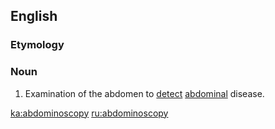 ==English==

===Etymology===

{{confix|abdomino|scopy}}

===Noun===
{{en-noun|-}}

# {{medicine}} Examination of the abdomen to [[detect]] [[abdominal]] disease.

[[ka:abdominoscopy]]
[[ru:abdominoscopy]]